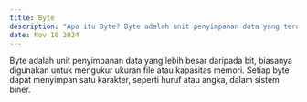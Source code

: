 ---
title: Byte  
description: "Apa itu Byte? Byte adalah unit penyimpanan data yang terdiri dari 8 bit dan digunakan untuk merepresentasikan karakter atau informasi dalam komputer."  
date: Nov 10 2024  
---  
Byte adalah unit penyimpanan data yang lebih besar daripada bit, biasanya digunakan untuk mengukur ukuran file atau kapasitas memori. Setiap byte dapat menyimpan satu karakter, seperti huruf atau angka, dalam sistem biner.
